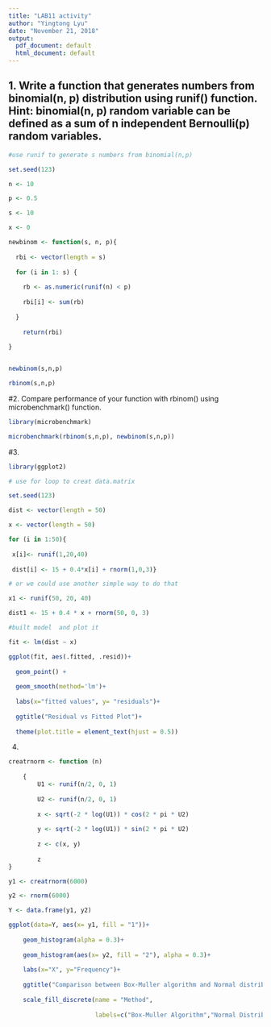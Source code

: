 ---
title: "LAB11 activity"
author: "Yingtong Lyu"
date: "November 21, 2018"
output:
  pdf_document: default
  html_document: default
---

## 1. Write a function that generates numbers from binomial(n, p) distribution using runif() function. Hint: binomial(n, p) random variable can be defined as a sum of n independent Bernoulli(p) random variables.

```{r cars}
#use runif to generate s numbers from binomial(n,p)

set.seed(123)

n <- 10

p <- 0.5

s <- 10

x <- 0

newbinom <- function(s, n, p){
  
  rbi <- vector(length = s)
  
  for (i in 1: s) {
    
    rb <- as.numeric(runif(n) < p)
    
    rbi[i] <- sum(rb)
    
  }
  
    return(rbi)
  
}


newbinom(s,n,p)

rbinom(s,n,p)

```


#2. Compare performance of your function with rbinom() using microbenchmark() function.

```{r}
library(microbenchmark)

microbenchmark(rbinom(s,n,p), newbinom(s,n,p)) 
```

#3. 
```{r}
library(ggplot2)

# use for loop to creat data.matrix

set.seed(123)

dist <- vector(length = 50)

x <- vector(length = 50)

for (i in 1:50){
  
 x[i]<- runif(1,20,40)
 
 dist[i] <- 15 + 0.4*x[i] + rnorm(1,0,3)}

# or we could use another simple way to do that

x1 <- runif(50, 20, 40)

dist1 <- 15 + 0.4 * x + rnorm(50, 0, 3)

#built model  and plot it

fit <- lm(dist ~ x)

ggplot(fit, aes(.fitted, .resid))+
  
  geom_point() +
  
  geom_smooth(method='lm')+
  
  labs(x="fitted values", y= "residuals")+
  
  ggtitle("Residual vs Fitted Plot")+
  
  theme(plot.title = element_text(hjust = 0.5))


```


4.
```{r}

creatrnorm <- function (n) 
  
    {
        U1 <- runif(n/2, 0, 1)
        
        U2 <- runif(n/2, 0, 1)
        
        x <- sqrt(-2 * log(U1)) * cos(2 * pi * U2)
        
        y <- sqrt(-2 * log(U1)) * sin(2 * pi * U2)
        
        z <- c(x, y)
        
        z
}

y1 <- creatrnorm(6000) 

y2 <- rnorm(6000)

Y <- data.frame(y1, y2)

ggplot(data=Y, aes(x= y1, fill = "1"))+ 
  
    geom_histogram(alpha = 0.3)+ 
  
    geom_histogram(aes(x= y2, fill = "2"), alpha = 0.3)+
  
    labs(x="X", y="Frequency")+
  
    ggtitle("Comparison between Box-Muller algorithm and Normal distribution ") +
  
    scale_fill_discrete(name = "Method", 
                        
                        labels=c("Box-Muller Algorithm","Normal Distribution"))
```

